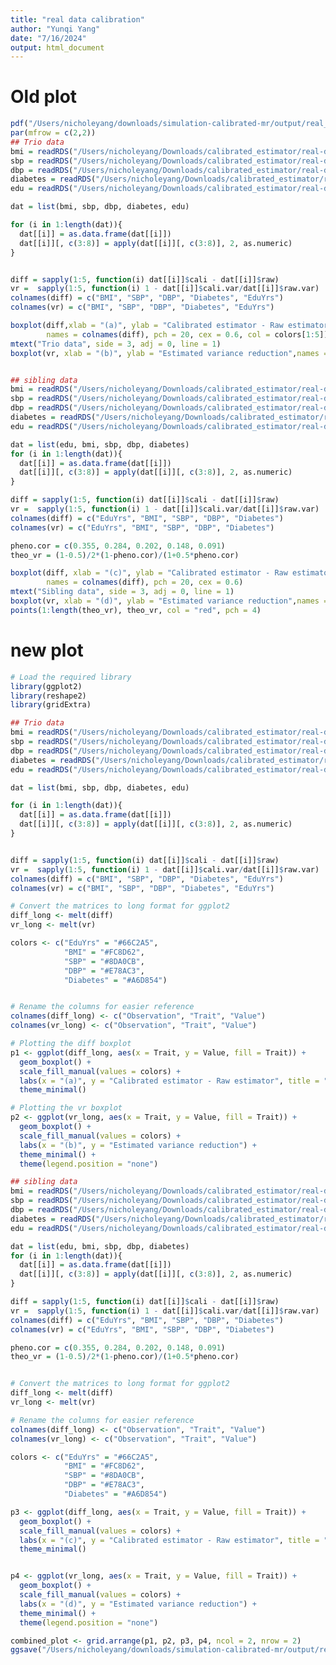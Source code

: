 ```yaml
---
title: "real data calibration"
author: "Yunqi Yang"
date: "7/16/2024"
output: html_document
---
```


# Old plot
```r

pdf("/Users/nicholeyang/downloads/simulation-calibrated-mr/output/real_data_calibration.pdf", height = 8, width = 10)
par(mfrow = c(2,2))
## Trio data
bmi = readRDS("/Users/nicholeyang/Downloads/calibrated_estimator/real-data-analysis/result/trio_calibration_bmi.rds")
sbp = readRDS("/Users/nicholeyang/Downloads/calibrated_estimator/real-data-analysis/result/trio_calibration_sbp.rds")
dbp = readRDS("/Users/nicholeyang/Downloads/calibrated_estimator/real-data-analysis/result/trio_calibration_dbp.rds")
diabetes = readRDS("/Users/nicholeyang/Downloads/calibrated_estimator/real-data-analysis/result/trio_calibration_diabetes.rds")
edu = readRDS("/Users/nicholeyang/Downloads/calibrated_estimator/real-data-analysis/result/trio_calibration_education_yrs.rds")

dat = list(bmi, sbp, dbp, diabetes, edu)

for (i in 1:length(dat)){
  dat[[i]] = as.data.frame(dat[[i]])
  dat[[i]][, c(3:8)] = apply(dat[[i]][, c(3:8)], 2, as.numeric)
}


diff = sapply(1:5, function(i) dat[[i]]$cali - dat[[i]]$raw)
vr =  sapply(1:5, function(i) 1 - dat[[i]]$cali.var/dat[[i]]$raw.var)
colnames(diff) = c("BMI", "SBP", "DBP", "Diabetes", "EduYrs")
colnames(vr) = c("BMI", "SBP", "DBP", "Diabetes", "EduYrs")

boxplot(diff,xlab = "(a)", ylab = "Calibrated estimator - Raw estimator", 
        names = colnames(diff), pch = 20, cex = 0.6, col = colors[1:5])
mtext("Trio data", side = 3, adj = 0, line = 1)
boxplot(vr, xlab = "(b)", ylab = "Estimated variance reduction",names = colnames(diff), pch = 20, cex = 0.6)


## sibling data 
bmi = readRDS("/Users/nicholeyang/Downloads/calibrated_estimator/real-data-analysis/result/sib_calibration_bmi.rds")
sbp = readRDS("/Users/nicholeyang/Downloads/calibrated_estimator/real-data-analysis/result/sib_calibration_sbp.rds")
dbp = readRDS("/Users/nicholeyang/Downloads/calibrated_estimator/real-data-analysis/result/sib_calibration_dbp.rds")
diabetes = readRDS("/Users/nicholeyang/Downloads/calibrated_estimator/real-data-analysis/result/sib_calibration_diabetes.rds")
edu = readRDS("/Users/nicholeyang/Downloads/calibrated_estimator/real-data-analysis/result/sib_calibration_education_yrs.rds")

dat = list(edu, bmi, sbp, dbp, diabetes)
for (i in 1:length(dat)){
  dat[[i]] = as.data.frame(dat[[i]])
  dat[[i]][, c(3:8)] = apply(dat[[i]][, c(3:8)], 2, as.numeric)
}

diff = sapply(1:5, function(i) dat[[i]]$cali - dat[[i]]$raw)
vr =  sapply(1:5, function(i) 1 - dat[[i]]$cali.var/dat[[i]]$raw.var)
colnames(diff) = c("EduYrs", "BMI", "SBP", "DBP", "Diabetes")
colnames(vr) = c("EduYrs", "BMI", "SBP", "DBP", "Diabetes")

pheno.cor = c(0.355, 0.284, 0.202, 0.148, 0.091)
theo_vr = (1-0.5)/2*(1-pheno.cor)/(1+0.5*pheno.cor)

boxplot(diff, xlab = "(c)", ylab = "Calibrated estimator - Raw estimator", 
        names = colnames(diff), pch = 20, cex = 0.6)
mtext("Sibling data", side = 3, adj = 0, line = 1)
boxplot(vr, xlab = "(d)", ylab = "Estimated variance reduction",names = colnames(vr), pch = 20, cex = 0.6)
points(1:length(theo_vr), theo_vr, col = "red", pch = 4)
```

# new plot
```r
# Load the required library
library(ggplot2)
library(reshape2)
library(gridExtra)
```

```r
## Trio data
bmi = readRDS("/Users/nicholeyang/Downloads/calibrated_estimator/real-data-analysis/result/trio_calibration_bmi.rds")
sbp = readRDS("/Users/nicholeyang/Downloads/calibrated_estimator/real-data-analysis/result/trio_calibration_sbp.rds")
dbp = readRDS("/Users/nicholeyang/Downloads/calibrated_estimator/real-data-analysis/result/trio_calibration_dbp.rds")
diabetes = readRDS("/Users/nicholeyang/Downloads/calibrated_estimator/real-data-analysis/result/trio_calibration_diabetes.rds")
edu = readRDS("/Users/nicholeyang/Downloads/calibrated_estimator/real-data-analysis/result/trio_calibration_education_yrs.rds")

dat = list(bmi, sbp, dbp, diabetes, edu)

for (i in 1:length(dat)){
  dat[[i]] = as.data.frame(dat[[i]])
  dat[[i]][, c(3:8)] = apply(dat[[i]][, c(3:8)], 2, as.numeric)
}


diff = sapply(1:5, function(i) dat[[i]]$cali - dat[[i]]$raw)
vr =  sapply(1:5, function(i) 1 - dat[[i]]$cali.var/dat[[i]]$raw.var)
colnames(diff) = c("BMI", "SBP", "DBP", "Diabetes", "EduYrs")
colnames(vr) = c("BMI", "SBP", "DBP", "Diabetes", "EduYrs")

# Convert the matrices to long format for ggplot2
diff_long <- melt(diff)
vr_long <- melt(vr)

colors <- c("EduYrs" = "#66C2A5", 
            "BMI" = "#FC8D62", 
            "SBP" = "#8DA0CB", 
            "DBP" = "#E78AC3", 
            "Diabetes" = "#A6D854")


# Rename the columns for easier reference
colnames(diff_long) <- c("Observation", "Trait", "Value")
colnames(vr_long) <- c("Observation", "Trait", "Value")

# Plotting the diff boxplot
p1 <- ggplot(diff_long, aes(x = Trait, y = Value, fill = Trait)) +
  geom_boxplot() +
  scale_fill_manual(values = colors) +
  labs(x = "(a)", y = "Calibrated estimator - Raw estimator", title = "Trio data") +
  theme_minimal()

# Plotting the vr boxplot
p2 <- ggplot(vr_long, aes(x = Trait, y = Value, fill = Trait)) +
  geom_boxplot() +
  scale_fill_manual(values = colors) +
  labs(x = "(b)", y = "Estimated variance reduction") +
  theme_minimal() + 
  theme(legend.position = "none")
```

```r
## sibling data 
bmi = readRDS("/Users/nicholeyang/Downloads/calibrated_estimator/real-data-analysis/result/sib_calibration_bmi.rds")
sbp = readRDS("/Users/nicholeyang/Downloads/calibrated_estimator/real-data-analysis/result/sib_calibration_sbp.rds")
dbp = readRDS("/Users/nicholeyang/Downloads/calibrated_estimator/real-data-analysis/result/sib_calibration_dbp.rds")
diabetes = readRDS("/Users/nicholeyang/Downloads/calibrated_estimator/real-data-analysis/result/sib_calibration_diabetes.rds")
edu = readRDS("/Users/nicholeyang/Downloads/calibrated_estimator/real-data-analysis/result/sib_calibration_education_yrs.rds")

dat = list(edu, bmi, sbp, dbp, diabetes)
for (i in 1:length(dat)){
  dat[[i]] = as.data.frame(dat[[i]])
  dat[[i]][, c(3:8)] = apply(dat[[i]][, c(3:8)], 2, as.numeric)
}

diff = sapply(1:5, function(i) dat[[i]]$cali - dat[[i]]$raw)
vr =  sapply(1:5, function(i) 1 - dat[[i]]$cali.var/dat[[i]]$raw.var)
colnames(diff) = c("EduYrs", "BMI", "SBP", "DBP", "Diabetes")
colnames(vr) = c("EduYrs", "BMI", "SBP", "DBP", "Diabetes")

pheno.cor = c(0.355, 0.284, 0.202, 0.148, 0.091)
theo_vr = (1-0.5)/2*(1-pheno.cor)/(1+0.5*pheno.cor)


# Convert the matrices to long format for ggplot2
diff_long <- melt(diff)
vr_long <- melt(vr)

# Rename the columns for easier reference
colnames(diff_long) <- c("Observation", "Trait", "Value")
colnames(vr_long) <- c("Observation", "Trait", "Value")

colors <- c("EduYrs" = "#66C2A5", 
            "BMI" = "#FC8D62", 
            "SBP" = "#8DA0CB", 
            "DBP" = "#E78AC3", 
            "Diabetes" = "#A6D854")

p3 <- ggplot(diff_long, aes(x = Trait, y = Value, fill = Trait)) +
  geom_boxplot() +
  scale_fill_manual(values = colors) +
  labs(x = "(c)", y = "Calibrated estimator - Raw estimator", title = "Sibling data") +
  theme_minimal()


p4 <- ggplot(vr_long, aes(x = Trait, y = Value, fill = Trait)) +
  geom_boxplot() +
  scale_fill_manual(values = colors) +
  labs(x = "(d)", y = "Estimated variance reduction") +
  theme_minimal() +
  theme(legend.position = "none")

```

```r
combined_plot <- grid.arrange(p1, p2, p3, p4, ncol = 2, nrow = 2)
ggsave("/Users/nicholeyang/downloads/simulation-calibrated-mr/output/real_data_calibration_gg.pdf", combined_plot, width = 10, height = 10)

```

